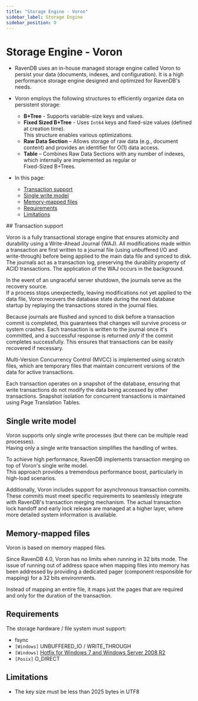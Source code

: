 ```yaml
---
title: "Storage Engine - Voron"
sidebar_label: Storage Engine
sidebar_position: 0
---
```



# Storage Engine - Voron
<Admonition type="note" title="Note">

* RavenDB uses an in-house managed storage engine called Voron to persist your data (documents, indexes, and configuration).
  It is a high performance storage engine designed and optimized for RavenDB's needs.

* Voron employs the following structures to efficiently organize data on persistent storage:
  * **B+Tree** - Supports variable-size keys and values.
  * **Fixed Sized B+Tree** - Uses `Int64` keys and fixed-size values (defined at creation time).  
    This structure enables various optimizations.
  * **Raw Data Section** – Allows storage of raw data (e.g., document content) and provides an identifier for O(1) data access.
  * **Table** – Combines Raw Data Sections with any number of indexes, which internally are implemented as regular or  
    Fixed-Sized B+Trees.

* In this page:
  * [Transaction support](../../server/storage/storage-engine#transaction-support)
  * [Single write model](../../server/storage/storage-engine#single-write-model)
  * [Memory-mapped files](../../server/storage/storage-engine#memory-mapped-files)
  * [Requirements](../../server/storage/storage-engine#requirements)
  * [Limitations](../../server/storage/storage-engine#limitations)

</Admonition>
## Transaction support

Voron is a fully transactional storage engine that ensures atomicity and durability using a Write-Ahead Journal (WAJ).
All modifications made within a transaction are first written to a journal file (using unbuffered I/O and write-through) before being applied to the main data file and synced to disk.
The journals act as a transaction log, preserving the durability property of ACID transactions.
The application of the WAJ occurs in the background.

In the event of an ungraceful server shutdown, the journals serve as the recovery source.  
If a process stops unexpectedly, leaving modifications not yet applied to the data file, 
Voron recovers the database state during the next database startup by replaying the transactions stored in the journal files. 

Because journals are flushed and synced to disk before a transaction commit is completed, this guarantees that changes will survive process or system crashes. 
Each transaction is written to the journal once it's committed, and a successful response is returned _only_ if the commit completes successfully.
This ensures that transactions can be easily recovered if necessary.

Multi-Version Concurrency Control (MVCC) is implemented using scratch files,
which are temporary files that maintain concurrent versions of the data for active transactions.

Each transaction operates on a snapshot of the database, ensuring that write transactions do not modify the data being accessed by other transactions.
Snapshot isolation for concurrent transactions is maintained using Page Translation Tables.



## Single write model

Voron supports only single write processes (but there can be multiple read processes).  
Having only a single write transaction simplifies the handling of writes.

To achieve high performance, RavenDB implements transaction merging on top of Voron's single write model.  
This approach provides a tremendous performance boost, particularly in high-load scenarios.

Additionally, Voron includes support for asynchronous transaction commits.
These commits must meet specific requirements to seamlessly integrate with RavenDB's transaction merging mechanism. 
The actual transaction lock handoff and early lock release are managed at a higher layer, where more detailed system information is available.



## Memory-mapped files

Voron is based on memory mapped files.

<Admonition type="info" title="Running on 32 bits" id="running-on-32-bits" href="#running-on-32-bits">

Since RavenDB 4.0, Voron has no limits when running in 32 bits mode. The issue of running out of address space when mapping files into memory 
has been addressed by providing a dedicated pager (component responsible for mapping) for a 32 bits environments.

Instead of mapping an entire file, it maps just the pages that are required and only for the duration of the transaction.

</Admonition>



## Requirements

The storage hardware / file system must support:

* fsync
* `[Windows]` UNBUFFERED_IO / WRITE_THROUGH
* `[Windows]` [Hotfix for Windows 7 and Windows Server 2008 R2](https://support.microsoft.com/en-us/help/2731284/33-dos-error-code-when-memory-memory-mapped-files-are-cleaned-by-using)
* `[Posix]` O_DIRECT



## Limitations

- The key size must be less than 2025 bytes in UTF8



